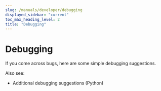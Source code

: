 ```yaml
---
slug: /manuals/developer/debugging
displayed_sidebar: "current"
toc_max_heading_level: 2
title: "Debugging"
---
```



# Debugging


If you come across bugs, here are some simple debugging suggestions.

<PartialDebugging />

Also see:

- Additional debugging suggestions (Python)

